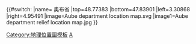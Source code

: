 {{#switch:{{{1}}}
|name= 奥布省
|top=48.77383
|bottom=47.83901
|left=3.30868
|right=4.95491
|image=Aube department location map.svg
|image1=Aube department relief location map.jpg
}}<noinclude>{{Location map/Info}}
[[Category:地理位置圖模板]]
[[Category:法国各省地理位置图模板|A]]
</noinclude>